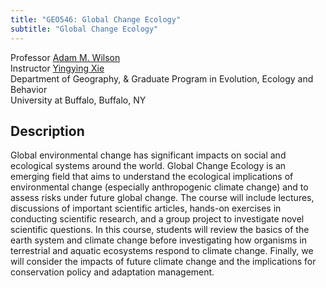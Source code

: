 ```yaml
---
title: "GEO546: Global Change Ecology"
subtitle: "Global Change Ecology"
---
```


Professor <a href="http://adamwilson.us"> Adam M. Wilson </a><br>
Instructor <a href="https://sites.google.com/view/yingyingxie/home"> Yingying Xie </a><br>
Department of Geography, & Graduate Program in Evolution, Ecology and Behavior <br> 
University at Buffalo, Buffalo, NY

## Description
Global environmental change has significant impacts on social and ecological systems around the world.  Global Change Ecology is an emerging field that aims to understand the ecological implications of environmental change (especially anthropogenic climate change) and to assess risks under future global change. The course will include lectures, discussions of important scientific articles, hands-on exercises in conducting scientific research, and a group project to investigate novel scientific questions. In this course, students will review the basics of the earth system and climate change before investigating how organisms in terrestrial and aquatic ecosystems respond to climate change. Finally, we will consider the impacts of future climate change and the implications for conservation policy and adaptation management. 
